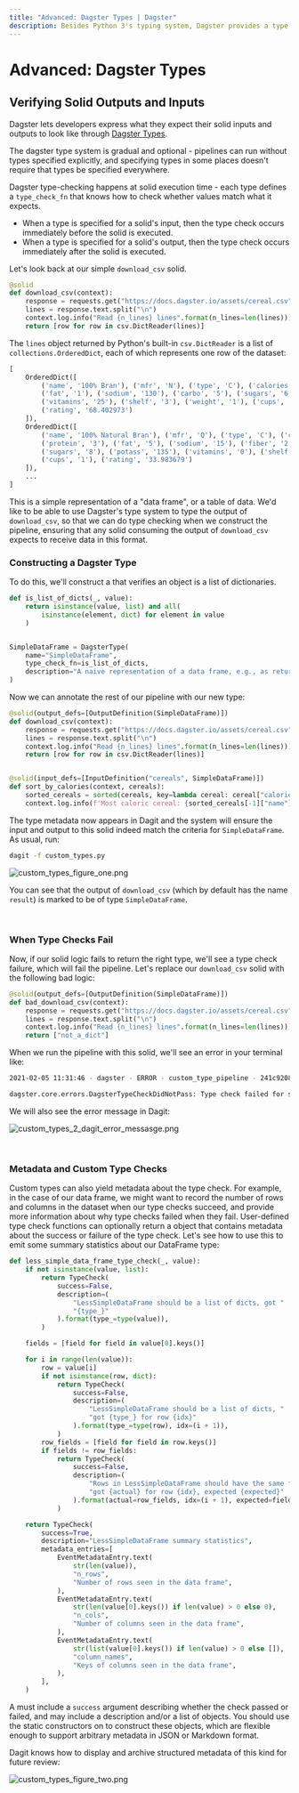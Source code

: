 ```yaml
---
title: "Advanced: Dagster Types | Dagster"
description: Besides Python 3's typing system, Dagster provides a type system that helps users describe what kind of values their solids accept and produce.
---
```


# Advanced: Dagster Types

<CodeReferenceLink filePath="examples/docs_snippets/docs_snippets/intro_tutorial/basics/e04_quality/" />

## Verifying Solid Outputs and Inputs

Dagster lets developers express what they expect their solid inputs and outputs to look like through [Dagster Types](/\_apidocs/types).

The dagster type system is gradual and optional - pipelines can run without types specified explicitly, and specifying types in some places doesn't require that types be specified everywhere.

Dagster type-checking happens at solid execution time - each type defines a `type_check_fn` that knows how to check whether values match what it expects.

- When a type is specified for a solid's input, then the type check occurs immediately before the solid is executed.
- When a type is specified for a solid's output, then the type check occurs immediately after the solid is executed.

Let's look back at our simple `download_csv` solid.

```python file=/intro_tutorial/basics/e04_quality/inputs_typed.py startafter=start_inputs_typed_marker_0 endbefore=end_inputs_typed_marker_0
@solid
def download_csv(context):
    response = requests.get("https://docs.dagster.io/assets/cereal.csv")
    lines = response.text.split("\n")
    context.log.info("Read {n_lines} lines".format(n_lines=len(lines)))
    return [row for row in csv.DictReader(lines)]
```

The `lines` object returned by Python's built-in `csv.DictReader` is a list of `collections.OrderedDict`, each of which represents one row of the dataset:

```python
[
    OrderedDict([
        ('name', '100% Bran'), ('mfr', 'N'), ('type', 'C'), ('calories', '70'), ('protein', '4'),
        ('fat', '1'), ('sodium', '130'), ('carbo', '5'), ('sugars', '6'), ('potass', '280'),
        ('vitamins', '25'), ('shelf', '3'), ('weight', '1'), ('cups', '0.33'),
        ('rating', '68.402973')
    ]),
    OrderedDict([
        ('name', '100% Natural Bran'), ('mfr', 'Q'), ('type', 'C'), ('calories', '120'),
        ('protein', '3'), ('fat', '5'), ('sodium', '15'), ('fiber', '2'), ('carbo', '8'),
        ('sugars', '8'), ('potass', '135'), ('vitamins', '0'), ('shelf', '3'), ('weight', '1'),
        ('cups', '1'), ('rating', '33.983679')
    ]),
    ...
]
```

This is a simple representation of a "data frame", or a table of data. We'd like to be able to use Dagster's type system to type the output of `download_csv`, so that we can do type checking when we construct the pipeline, ensuring that any solid consuming the output of `download_csv` expects to receive data in this format.

### Constructing a Dagster Type

To do this, we'll construct a <PyObject module="dagster" object="DagsterType" displayText="DagsterType"
/> that verifies an object is a list of dictionaries.

```python file=/intro_tutorial/basics/e04_quality/custom_types.py startafter=start_custom_types_marker_0 endbefore=end_custom_types_marker_0
def is_list_of_dicts(_, value):
    return isinstance(value, list) and all(
        isinstance(element, dict) for element in value
    )


SimpleDataFrame = DagsterType(
    name="SimpleDataFrame",
    type_check_fn=is_list_of_dicts,
    description="A naive representation of a data frame, e.g., as returned by csv.DictReader.",
)
```

Now we can annotate the rest of our pipeline with our new type:

```python file=/intro_tutorial/basics/e04_quality/custom_types.py startafter=start_custom_types_marker_1 endbefore=end_custom_types_marker_1
@solid(output_defs=[OutputDefinition(SimpleDataFrame)])
def download_csv(context):
    response = requests.get("https://docs.dagster.io/assets/cereal.csv")
    lines = response.text.split("\n")
    context.log.info("Read {n_lines} lines".format(n_lines=len(lines)))
    return [row for row in csv.DictReader(lines)]


@solid(input_defs=[InputDefinition("cereals", SimpleDataFrame)])
def sort_by_calories(context, cereals):
    sorted_cereals = sorted(cereals, key=lambda cereal: cereal["calories"])
    context.log.info(f'Most caloric cereal: {sorted_cereals[-1]["name"]}')
```

The type metadata now appears in Dagit and the system will ensure the input and output to this solid indeed match the criteria for `SimpleDataFrame`. As usual, run:

```bash
dagit -f custom_types.py
```

<Image
alt="custom_types_figure_one.png"
src="/images/tutorial/custom_types_figure_one.png"
width={1680}
height={946}
/>

You can see that the output of `download_csv` (which by default has the name `result`) is marked to be of type `SimpleDataFrame`.

<br />

### When Type Checks Fail

Now, if our solid logic fails to return the right type, we'll see a type check failure, which will fail the pipeline. Let's replace our `download_csv` solid with the following bad logic:

```python file=/intro_tutorial/basics/e04_quality/custom_types_2.py startafter=start_custom_types_2_marker_1 endbefore=end_custom_types_2_marker_1
@solid(output_defs=[OutputDefinition(SimpleDataFrame)])
def bad_download_csv(context):
    response = requests.get("https://docs.dagster.io/assets/cereal.csv")
    lines = response.text.split("\n")
    context.log.info("Read {n_lines} lines".format(n_lines=len(lines)))
    return ["not_a_dict"]
```

When we run the pipeline with this solid, we'll see an error in your terminal like:

```bash
2021-02-05 11:31:46 - dagster - ERROR - custom_type_pipeline - 241c9208-6367-474f-8625-5b64fbf74568 - 25500 - bad_download_csv - STEP_FAILURE - Execution of step "bad_download_csv" failed.

dagster.core.errors.DagsterTypeCheckDidNotPass: Type check failed for step output "result" - expected type "SimpleDataFrame".
```

We will also see the error message in Dagit:

<Image
alt="custom_types_2_dagit_error_messasge.png"
src="/images/tutorial/custom_types_2_dagit_error_message.png"
width={2880}
height={1596}
/>

<br />

### Metadata and Custom Type Checks

Custom types can also yield metadata about the type check. For example, in the case of our data frame, we might want to record the number of rows and columns in the dataset when our type checks succeed, and provide more information about why type checks failed when they fail. User-defined type check functions can optionally return a <PyObject module="dagster" object="TypeCheck" /> object that contains metadata about the success or failure of the type check. Let's see how to use this to emit some summary statistics about our DataFrame type:

```python file=/intro_tutorial/basics/e04_quality/custom_types_4.py startafter=start_custom_types_4_marker_0 endbefore=end_custom_types_4_marker_0
def less_simple_data_frame_type_check(_, value):
    if not isinstance(value, list):
        return TypeCheck(
            success=False,
            description=(
                "LessSimpleDataFrame should be a list of dicts, got "
                "{type_}"
            ).format(type_=type(value)),
        )

    fields = [field for field in value[0].keys()]

    for i in range(len(value)):
        row = value[i]
        if not isinstance(row, dict):
            return TypeCheck(
                success=False,
                description=(
                    "LessSimpleDataFrame should be a list of dicts, "
                    "got {type_} for row {idx}"
                ).format(type_=type(row), idx=(i + 1)),
            )
        row_fields = [field for field in row.keys()]
        if fields != row_fields:
            return TypeCheck(
                success=False,
                description=(
                    "Rows in LessSimpleDataFrame should have the same fields, "
                    "got {actual} for row {idx}, expected {expected}"
                ).format(actual=row_fields, idx=(i + 1), expected=fields),
            )

    return TypeCheck(
        success=True,
        description="LessSimpleDataFrame summary statistics",
        metadata_entries=[
            EventMetadataEntry.text(
                str(len(value)),
                "n_rows",
                "Number of rows seen in the data frame",
            ),
            EventMetadataEntry.text(
                str(len(value[0].keys()) if len(value) > 0 else 0),
                "n_cols",
                "Number of columns seen in the data frame",
            ),
            EventMetadataEntry.text(
                str(list(value[0].keys()) if len(value) > 0 else []),
                "column_names",
                "Keys of columns seen in the data frame",
            ),
        ],
    )
```

A <PyObject module="dagster" object="TypeCheck" displayText="TypeCheck" /> must include a `success` argument describing whether the check passed or failed, and may include a description and/or a list of <PyObject module="dagster" object="EventMetadataEntry" /> objects. You should use the static constructors on <PyObject module="dagster" object="EventMetadataEntry" /> to construct these objects, which are flexible enough to support arbitrary metadata in JSON or Markdown format.

Dagit knows how to display and archive structured metadata of this kind for future review:

<Image
alt="custom_types_figure_two.png"
src="/images/tutorial/custom_types_figure_two.png"
width={1680}
height={946}
/>

<br />
